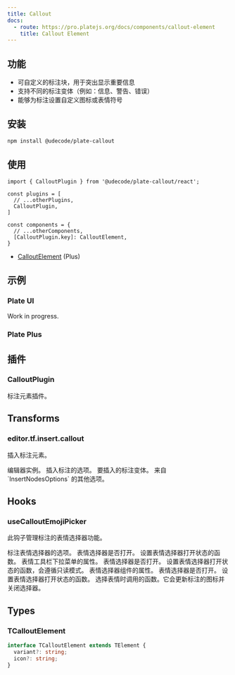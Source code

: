 ```yaml
---
title: Callout
docs:
  - route: https://pro.platejs.org/docs/components/callout-element
    title: Callout Element
---
```


<PackageInfo>

## 功能

- 可自定义的标注块，用于突出显示重要信息
- 支持不同的标注变体（例如：信息、警告、错误）
- 能够为标注设置自定义图标或表情符号

</PackageInfo>

## 安装

```bash
npm install @udecode/plate-callout
```

## 使用

```tsx
import { CalloutPlugin } from '@udecode/plate-callout/react';
```

```tsx
const plugins = [
  // ...otherPlugins,
  CalloutPlugin,
]
```

```tsx
const components = {
  // ...otherComponents,
  [CalloutPlugin.key]: CalloutElement,
}
```

- [CalloutElement](https://pro.platejs.org/docs/components/callout-element) (Plus)

## 示例

### Plate UI

Work in progress.

### Plate Plus

<ComponentPreviewPro name="callout-pro" />

## 插件

### CalloutPlugin

标注元素插件。

## Transforms

### editor.tf.insert.callout

插入标注元素。

<APIParameters>
  <APIItem name="editor" type="SlateEditor">
    编辑器实例。
  </APIItem>
  <APIItem name="options" type="object" optional>
    插入标注的选项。
    <APISubList>
      <APISubListItem parent="options" name="variant" type="string" optional>
        要插入的标注变体。
      </APISubListItem>
      <APISubListItem parent="options" name="...InsertNodesOptions" type="InsertNodesOptions<V>">
        来自 `InsertNodesOptions` 的其他选项。
      </APISubListItem>
    </APISubList>
  </APIItem>
</APIParameters>

## Hooks

### useCalloutEmojiPicker

此钩子管理标注的表情选择器功能。

<APIParameters>
  <APIItem name="options" type="UseCalloutEmojiPickerOptions">
    标注表情选择器的选项。
    <APISubList>
      <APISubListItem parent="options" name="isOpen" type="boolean">
        表情选择器是否打开。
      </APISubListItem>
      <APISubListItem parent="options" name="setIsOpen" type="(isOpen: boolean) => void">
        设置表情选择器打开状态的函数。
      </APISubListItem>
    </APISubList>
  </APIItem>
</APIParameters>

<APIReturns>
  <APIItem name="emojiToolbarDropdownProps" type="object">
    表情工具栏下拉菜单的属性。
    <APISubList>
      <APISubListItem parent="emojiToolbarDropdownProps" name="isOpen" type="boolean">
        表情选择器是否打开。
      </APISubListItem>
      <APISubListItem parent="emojiToolbarDropdownProps" name="setIsOpen" type="(v: boolean) => void">
        设置表情选择器打开状态的函数，会遵循只读模式。
      </APISubListItem>
    </APISubList>
  </APIItem>
  <APIItem name="props" type="object">
    表情选择器组件的属性。
    <APISubList>
      <APISubListItem parent="props" name="isOpen" type="boolean">
        表情选择器是否打开。
      </APISubListItem>
      <APISubListItem parent="props" name="setIsOpen" type="(isOpen: boolean) => void">
        设置表情选择器打开状态的函数。
      </APISubListItem>
      <APISubListItem parent="props" name="onSelectEmoji" type="(options: { emojiValue?: any; icon?: any }) => void">
        选择表情时调用的函数。它会更新标注的图标并关闭选择器。
      </APISubListItem>
    </APISubList>
  </APIItem>
</APIReturns>

## Types

### TCalloutElement

```typescript
interface TCalloutElement extends TElement {
  variant?: string;
  icon?: string;
}
```
